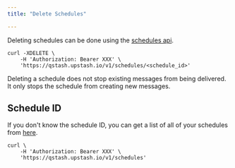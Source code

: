 ```yaml
---
title: "Delete Schedules"

---
```



Deleting schedules can be done using the
[schedules api](/qstash/openapi#tag/Schedules).

```
curl -XDELETE \
    -H 'Authorization: Bearer XXX' \
    'https://qstash.upstash.io/v1/schedules/<schedule_id>'
```

Deleting a schedule does not stop existing messages from being delivered. It
only stops the schedule from creating new messages.

## Schedule ID

If you don't know the schedule ID, you can get a list of all of your schedules
from [here](/qstash/openapi#tag/Schedules/operation/listSchedules).

```
curl \
    -H 'Authorization: Bearer XXX' \
    'https://qstash.upstash.io/v1/schedules'
```
